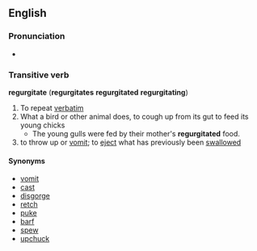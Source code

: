 == English ==
===Pronunciation===
*{{audio|en-us-regurgitate.ogg|Audio (US)}}

=== Transitive verb ===
'''regurgitate''' ('''regurgitates''' '''regurgitated''' '''regurgitating''')
# To repeat [[verbatim]]
# What a bird or other animal does, to cough up from its gut to feed its young chicks
#* The young gulls were fed by their mother's '''regurgitated''' food.
# to throw up or [[vomit]]; to [[eject]] what has previously been [[swallow]]ed

==== Synonyms ====
*[[vomit]]
*[[cast]]
*[[disgorge]]
*[[retch]]
*[[puke]]
*[[barf]]
*[[spew]]
*[[upchuck]]